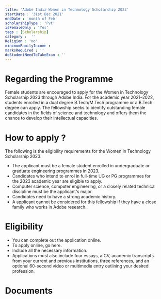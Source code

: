 ```yaml
---
title: 'Adobe India Women in Technology Scholarship 2023'
startDate : '31st Dec 2021'
endDate : 'month of Feb'
scholarshipType : 'Pvt'
isFemaleOnly : 'Yes'
tags : [Scholarship]
category :  ''
Religion : 'no'
minimumFamilyIncome :
marksRequired : ''
doStudentNeedToTakeExam : ''
---
```




# Regarding the Programme
Female students are encouraged to apply for the Women in Technology Scholarship 2023 through Adobe India.
For the academic year 2021–2022, students enrolled in a dual degree B.Tech/M.Tech programme or a B.Tech degree can apply. 
The fellowship seeks to identify outstanding female candidates in the fields of science and technology and offers them the chance to develop their intellectual capacities.



# How to apply ?
The following is the eligibility requirements for the Women in Technology Scholarship 2023.
 - The applicant must be a female student enrolled in undergraduate or graduate engineering programmes in 2023.
 - Candidates who intend to enrol in full-time UG or PG programmes for the 2023 academic year are eligible to apply.
 - Computer science, computer engineering, or a closely related technical discipline must be the applicant's major.
 - Candidates need to have a strong academic history.
 - A applicant cannot be considered for this fellowship if they have a close family who works in Adobe research.



# Eligibility

 - You can complete out the application online.
 - To apply online, go here.
 - Include all the necessary information.
 - Applications must also include four essays, a CV, academic transcripts from your current and previous institutions, three references, and an optional 60-second video or multimedia entry outlining your desired profession.



# Documents



